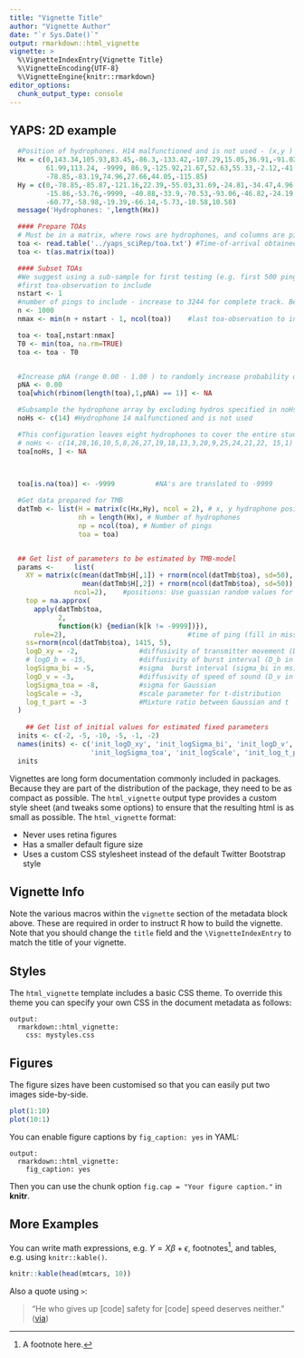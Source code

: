 ```yaml
---
title: "Vignette Title"
author: "Vignette Author"
date: "`r Sys.Date()`"
output: rmarkdown::html_vignette
vignette: >
  %\VignetteIndexEntry{Vignette Title}
  %\VignetteEncoding{UTF-8}
  %\VignetteEngine{knitr::rmarkdown}
editor_options: 
  chunk_output_type: console
---
```


## YAPS: 2D example

```r

  #Position of hydrophones. H14 malfunctioned and is not used - (x,y ) = (-9999,-9999)
  Hx = c(0,143.34,105.93,83.45,-86.3,-133.42,-107.29,15.05,36.91,-91.02,-44.82,
         61.99,113.24, -9999, 86.9,-125.92,21.67,52.63,55.33,-2.12,-41.71,-22.99,
         -78.85,-83.19,74.96,27.66,44.05,-115.85)
  Hy = c(0,-78.85,-85.87,-121.16,22.39,-55.03,31.69,-24.81,-34.47,4.96,6.59,
         -15.86,-53.76,-9999, -40.88,-33.9,-70.53,-93.06,-46.82,-24.19,-27.04,
         -60.77,-58.98,-19.39,-66.14,-5.73,-10.58,10.58)
  message('Hydrophones: ',length(Hx))

  #### Prepare TOAs
  # Must be in a matrix, where rows are hydrophones, and columns are pings
  toa <- read.table('../yaps_sciRep/toa.txt') #Time-of-arrival obtained from the hydrophones.
  toa <- t(as.matrix(toa))

  #### Subset TOAs
  #We suggest using a sub-sample for first testing (e.g. first 500 pings) as computation time is faster
  #first toa-observation to include
  nstart <- 1
  #number of pings to include - increase to 3244 for complete track. Be carefull if going below ~100 as number of detecting hydrophones is quite low in the beginning of the track (often <3 hydrophones detecting each ping); too many of these can cause numerical problems.
  n <- 1000
  nmax <- min(n + nstart - 1, ncol(toa))	#last toa-observation to include

  toa <- toa[,nstart:nmax]
  T0 <- min(toa, na.rm=TRUE)
  toa <- toa - T0


  #Increase pNA (range 0.00 - 1.00 ) to randomly increase probability of missed detections
  pNA <- 0.00
  toa[which(rbinom(length(toa),1,pNA) == 1)] <- NA

  #Subsample the hydrophone array by excluding hydros specified in noHs (range 1 - 28).
  noHs <- c(14) #Hydrophone 14 malfunctioned and is not used

  #This configuration leaves eight hydrophones to cover the entire study site
  # noHs <- c(14,28,16,10,5,8,26,27,19,18,13,3,20,9,25,24,21,22, 15,1)
  toa[noHs, ] <- NA


  
  toa[is.na(toa)] <- -9999 			#NA's are translated to -9999

  #Get data prepared for TMB
  datTmb <- list(H = matrix(c(Hx,Hy), ncol = 2), # x, y hydrophone positiosn
                 nh = length(Hx), # Number of hydrophones
                 np = ncol(toa), # Number of pings
                 toa = toa)


  ## Get list of parameters to be estimated by TMB-model
  params <- 	list(
    XY = matrix(c(mean(datTmb$H[,1]) + rnorm(ncol(datTmb$toa), sd=50),
                  mean(datTmb$H[,2]) + rnorm(ncol(datTmb$toa), sd=50)),
                ncol=2),	#positions: Use guassian random values for XY positions
    top = na.approx(
      apply(datTmb$toa,
            2,
            function(k) {median(k[k != -9999])}),
      rule=2),								#time of ping (fill in missing with interpolated values)
    ss=rnorm(ncol(datTmb$toa), 1415, 5),																			#speed of sound
    logD_xy = -2,				#diffusivity of transmitter movement (D_xy in ms)
    # logD_b = -15,				#diffusivity of burst interval (D_b in ms)
    logSigma_bi = -5,			#sigma  burst interval (sigma_bi in ms)
    logD_v = -3,				#diffusivity of speed of sound (D_v in ms)
    logSigma_toa = -8,			#sigma for Gaussian
    logScale = -3,				#scale parameter for t-distribution
    log_t_part = -3				#Mixture ratio between Gaussian and t
  )
  
    ## Get list of initial values for estimated fixed parameters
  inits <- c(-2, -5, -10, -5, -1, -2)
  names(inits) <- c('init_logD_xy', 'init_logSigma_bi', 'init_logD_v',
                    'init_logSigma_toa', 'init_logScale', 'init_log_t_part')
  inits
```

Vignettes are long form documentation commonly included in packages. Because they are part of the distribution of the package, they need to be as compact as possible. The `html_vignette` output type provides a custom style sheet (and tweaks some options) to ensure that the resulting html is as small as possible. The `html_vignette` format:

- Never uses retina figures
- Has a smaller default figure size
- Uses a custom CSS stylesheet instead of the default Twitter Bootstrap style

## Vignette Info

Note the various macros within the `vignette` section of the metadata block above. These are required in order to instruct R how to build the vignette. Note that you should change the `title` field and the `\VignetteIndexEntry` to match the title of your vignette.

## Styles

The `html_vignette` template includes a basic CSS theme. To override this theme you can specify your own CSS in the document metadata as follows:

    output: 
      rmarkdown::html_vignette:
        css: mystyles.css

## Figures

The figure sizes have been customised so that you can easily put two images side-by-side. 

```r
plot(1:10)
plot(10:1)
```

You can enable figure captions by `fig_caption: yes` in YAML:

    output:
      rmarkdown::html_vignette:
        fig_caption: yes

Then you can use the chunk option `fig.cap = "Your figure caption."` in **knitr**.

## More Examples

You can write math expressions, e.g. $Y = X\beta + \epsilon$, footnotes^[A footnote here.], and tables, e.g. using `knitr::kable()`.

```r
knitr::kable(head(mtcars, 10))
```

Also a quote using `>`:

> "He who gives up [code] safety for [code] speed deserves neither."
([via](https://twitter.com/hadleywickham/status/504368538874703872))
